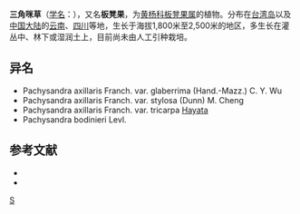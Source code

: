 {{Speciesbox 
| genus = Pachysandra
| species = axillaris
| authority = Franch.
| subdivision_ranks =[[变种|变种]]
| subdivision =
* 板凳果 ''P. a.'' var. ''axillaris''
}}

'''三角咪草'''（[[学名|学名]]：{{lang|la|'''''Pachysandra axillaris'''''}}），又名'''板凳果'''，为[[黄杨科|黄杨科]][[板凳果属|板凳果属]]的植物。分布在[[台湾岛|台湾岛]]以及[[中国大陆|中国大陆]]的[[云南|云南]]、[[四川|四川]]等地，生长于海拔1,800米至2,500米的地区，多生长在灌丛中、林下或湿润土上，目前尚未由人工引种栽培。

== 异名 ==
* Pachysandra axillaris Franch. var. glaberrima (Hand.-Mazz.) C. Y. Wu
* Pachysandra axillaris Franch. var. stylosa (Dunn) M. Cheng
* Pachysandra axillaris Franch. var. tricarpa [[早田文藏|Hayata]]
* Pachysandra bodinieri Levl.

== 参考文献 ==

* {{cite web| url =http://www.bioinfo.cn/db05/KmzwSpecies.php?action=view&id=2744| title =板凳果（原变种）| work =《中国高等植物数据库全库》| publisher =中国科学院微生物研究所| author =昆明植物研究所| accessdate =2009-02-23| archive-date =2016-03-05| archive-url =https://web.archive.org/web/20160305052141/http://www.bioinfo.cn/db05/KmzwSpecies.php?action=view&id=2744| dead-url =yes}}
* {{TaiBNET| zh=三角咪草 | id=202934 | binomial=Pachysandra axillaris | authority=Fr. Pl. Delav., 1889 | var= | accessdate=2013-01-24}}
{{Taxonbar|from=Q10866833}}

[[Category:板凳果属|S]]